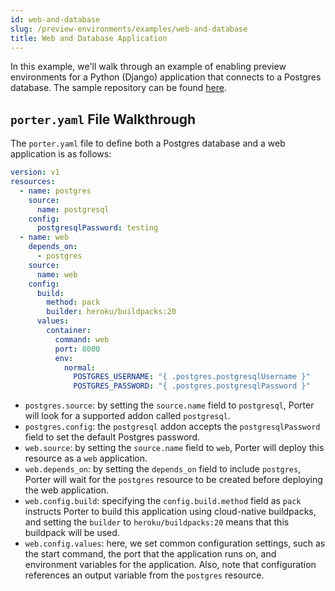 ```yaml
---
id: web-and-database
slug: /preview-environments/examples/web-and-database
title: Web and Database Application
---
```


In this example, we'll walk through an example of enabling preview environments for a Python (Django) application that connects to a Postgres database. The sample repository can be found [here](https://github.com/abelanger5/python-getting-started).

## `porter.yaml` File Walkthrough

The `porter.yaml` file to define both a Postgres database and a web application is as follows:

```yaml
version: v1
resources:
  - name: postgres
    source:
      name: postgresql
    config:
      postgresqlPassword: testing
  - name: web
    depends_on:
      - postgres
    source:
      name: web
    config:
      build:
        method: pack
        builder: heroku/buildpacks:20
      values:
        container:
          command: web
          port: 8000
          env:
            normal:
              POSTGRES_USERNAME: "{ .postgres.postgresqlUsername }"
              POSTGRES_PASSWORD: "{ .postgres.postgresqlPassword }"
```

- `postgres.source`: by setting the `source.name` field to `postgresql`, Porter will look for a supported addon called `postgresql`.
- `postgres.config`: the `postgresql` addon accepts the `postgresqlPassword` field to set the default Postgres password.
- `web.source`: by setting the `source.name` field to `web`, Porter will deploy this resource as a `web` application.
- `web.depends_on`: by setting the `depends_on` field to include `postgres`, Porter will wait for the `postgres` resource to be created before deploying the web application.
- `web.config.build`: specifying the `config.build.method` field as `pack` instructs Porter to build this application using cloud-native buildpacks, and setting the `builder` to `heroku/buildpacks:20` means that this buildpack will be used.
- `web.config.values`: here, we set common configuration settings, such as the start command, the port that the application runs on, and environment variables for the application. Also, note that configuration references an output variable from the `postgres` resource.
